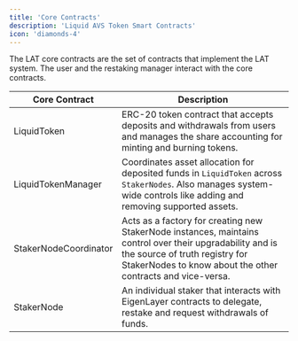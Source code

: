 ```yaml
---
title: 'Core Contracts'
description: 'Liquid AVS Token Smart Contracts'
icon: 'diamonds-4'
---
```



The LAT core contracts are the set of contracts that implement the LAT system. The user and the restaking manager interact with the core contracts.

| Core Contract         | Description                                                                                                                                                                                                 |
|-----------------------|-------------------------------------------------------------------------------------------------------------------------------------------------------------------------------------------------------------|
| LiquidToken           | ERC-20 token contract that accepts deposits and withdrawals from users and manages the share accounting for minting and burning tokens.                                                                     |
| LiquidTokenManager    | Coordinates asset allocation for deposited funds in `LiquidToken` across `StakerNodes`. Also manages system-wide controls like adding and removing supported assets.                                        |
| StakerNodeCoordinator | Acts as a factory for creating new StakerNode instances, maintains control over their upgradability and is the source of truth registry for  StakerNodes to know about the other contracts and vice-versa.  |
| StakerNode            | An individual staker that interacts with EigenLayer contracts to delegate, restake and request withdrawals of funds.                                                                                        |